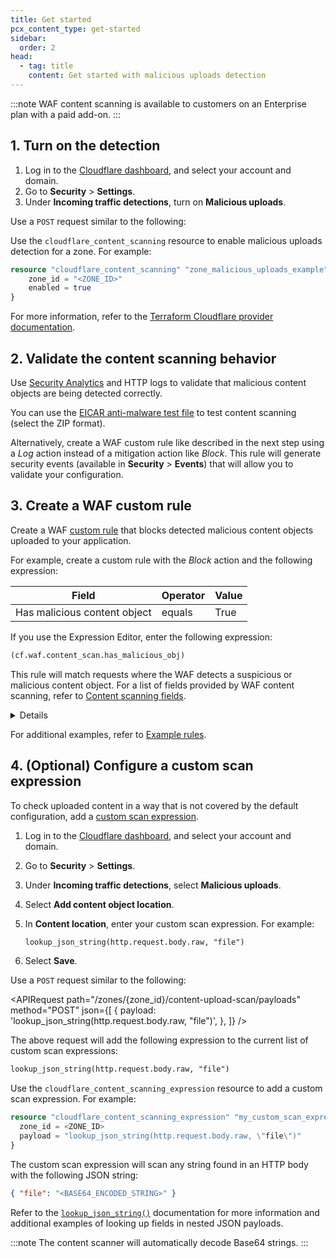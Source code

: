```yaml
---
title: Get started
pcx_content_type: get-started
sidebar:
  order: 2
head:
  - tag: title
    content: Get started with malicious uploads detection
---
```



:::note
WAF content scanning is available to customers on an Enterprise plan with a paid add-on.
:::

## 1. Turn on the detection

<Tabs syncKey="dashPlusAPI"> <TabItem label="Dashboard">

1. Log in to the [Cloudflare dashboard](https://dash.cloudflare.com/), and select your account and domain.
2. Go to **Security** > **Settings**.
3. Under **Incoming traffic detections**, turn on **Malicious uploads**.

</TabItem> <TabItem label="API">

Use a `POST` request similar to the following:

<APIRequest path="/zones/{zone_id}/content-upload-scan/enable" method="POST" />

</TabItem> <TabItem label="Terraform">

Use the `cloudflare_content_scanning` resource to enable malicious uploads detection for a zone. For example:

```terraform
resource "cloudflare_content_scanning" "zone_malicious_uploads_example" {
	zone_id = "<ZONE_ID>"
	enabled = true
}
```

For more information, refer to the [Terraform Cloudflare provider documentation](https://registry.terraform.io/providers/cloudflare/cloudflare/latest/docs).

</TabItem> </Tabs>

## 2. Validate the content scanning behavior

Use [Security Analytics](/waf/analytics/security-analytics/) and HTTP logs to validate that malicious content objects are being detected correctly.

You can use the [EICAR anti-malware test file](https://www.eicar.org/download-anti-malware-testfile/) to test content scanning (select the ZIP format).

Alternatively, create a WAF custom rule like described in the next step using a _Log_ action instead of a mitigation action like _Block_. This rule will generate security events (available in **Security** > **Events**) that will allow you to validate your configuration.

## 3. Create a WAF custom rule

Create a WAF [custom rule](/waf/custom-rules/) that blocks detected malicious content objects uploaded to your application.

For example, create a custom rule with the _Block_ action and the following expression:

| Field                        | Operator | Value |
| ---------------------------- | -------- | ----- |
| Has malicious content object | equals   | True  |

If you use the Expression Editor, enter the following expression:

```txt
(cf.waf.content_scan.has_malicious_obj)
```

This rule will match requests where the WAF detects a suspicious or malicious content object. For a list of fields provided by WAF content scanning, refer to [Content scanning fields](/waf/detections/malicious-uploads/#content-scanning-fields).

<Details header="Optional: Combine with other Rules language fields">

You can combine the previous expression with other [fields](/ruleset-engine/rules-language/fields/) and [functions](/ruleset-engine/rules-language/functions/) of the Rules language. This allows you to customize the rule scope or combine content scanning with other security features. For example:

- The following expression will match requests with malicious content objects uploaded to a specific endpoint:

  | Field                        | Operator | Value        | Logic |
  | ---------------------------- | -------- | ------------ | ----- |
  | Has malicious content object | equals   | True         | And   |
  | URI Path                     | contains | `upload.php` |       |

  Expression when using the editor:

  ```txt
  (cf.waf.content_scan.has_malicious_obj and http.request.uri.path contains "upload.php")
  ```

- The following expression will match requests from bots uploading content objects:

  | Field              | Operator  | Value | Logic |
  | ------------------ | --------- | ----- | ----- |
  | Has content object | equals    | True  | And   |
  | Bot Score          | less than | `10`  |       |

  Expression when using the editor:

  ```txt
  (cf.waf.content_scan.has_obj and cf.bot_management.score lt 10)
  ```

</Details>

For additional examples, refer to [Example rules](/waf/detections/malicious-uploads/example-rules/).

## 4. (Optional) Configure a custom scan expression

To check uploaded content in a way that is not covered by the default configuration, add a [custom scan expression](/waf/detections/malicious-uploads/#custom-scan-expressions).

<Tabs syncKey="dashPlusAPI"> <TabItem label="Dashboard">

1. Log in to the [Cloudflare dashboard](https://dash.cloudflare.com/), and select your account and domain.

2. Go to **Security** > **Settings**.

3. Under **Incoming traffic detections**, select **Malicious uploads**.

4. Select **Add content object location**.

5. In **Content location**, enter your custom scan expression. For example:

   ```txt
   lookup_json_string(http.request.body.raw, "file")
   ```

6. Select **Save**.

</TabItem> <TabItem label="API">

Use a `POST` request similar to the following:

<APIRequest
	path="/zones/{zone_id}/content-upload-scan/payloads"
	method="POST"
	json={[
		{
			payload: 'lookup_json_string(http.request.body.raw, "file")',
		},
	]}
/>

The above request will add the following expression to the current list of custom scan expressions:

```txt
lookup_json_string(http.request.body.raw, "file")
```

</TabItem> <TabItem label="Terraform">

Use the `cloudflare_content_scanning_expression` resource to add a custom scan expression. For example:

```terraform
resource "cloudflare_content_scanning_expression" "my_custom_scan_expression" {
  zone_id = <ZONE_ID>
  payload = "lookup_json_string(http.request.body.raw, \"file\")"
}
```

</TabItem> </Tabs>

The custom scan expression will scan any string found in an HTTP body with the following JSON string:

```json
{ "file": "<BASE64_ENCODED_STRING>" }
```

Refer to the [`lookup_json_string()`](/ruleset-engine/rules-language/functions/#lookup_json_string) documentation for more information and additional examples of looking up fields in nested JSON payloads.

:::note
The content scanner will automatically decode Base64 strings.
:::
